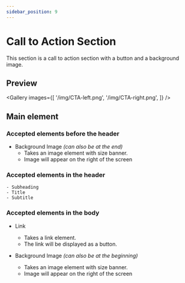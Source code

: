 ```yaml
---
sidebar_position: 9
---
```



# Call to Action Section

This section is a call to action section with a button and a background image.

## Preview

<Gallery images={[
  '/img/CTA-left.png',
  '/img/CTA-right.png',
]} />

## Main element

### Accepted elements before the header

  - Background Image *(can also be at the end)*
    - Takes an image element with size banner.
    - Image will appear on the right of the screen

### Accepted elements in the header
    - Subheading
    - Title
    - Subtitle

### Accepted elements in the body
  - Link
    - Takes a link element.
    - The link will be displayed as a button.

  - Background Image *(can also be at the beginning)*
    - Takes an image element with size banner.
    - Image will appear on the right of the screen